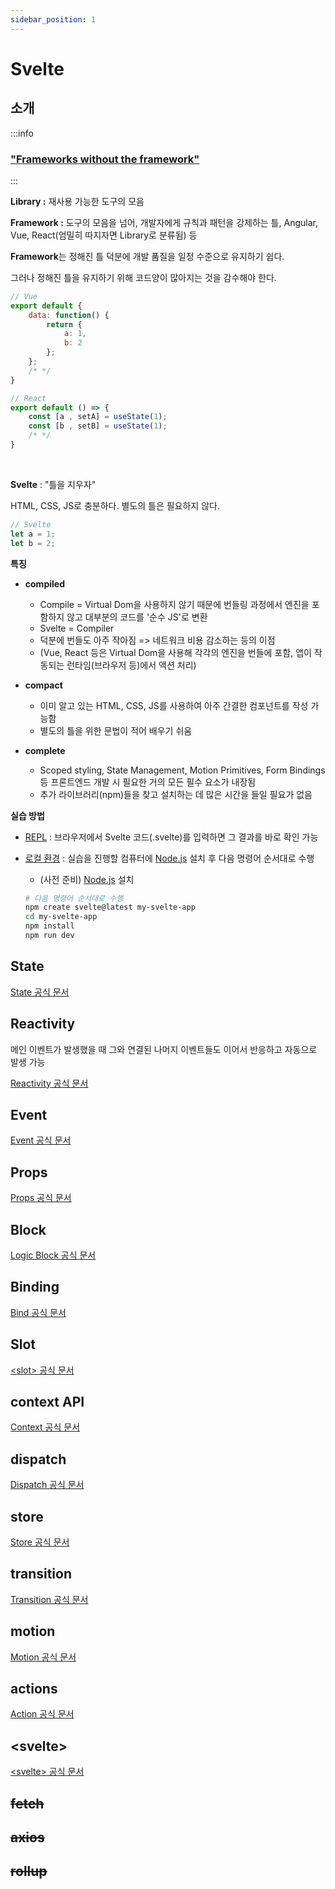 ```yaml
---
sidebar_position: 1
---
```


# Svelte

## 소개

:::info
### ["Frameworks without the framework"](https://svelte.dev/blog/frameworks-without-the-framework)
:::

**Library :** 재사용 가능한 도구의 모음

**Framework :** 도구의 모음을 넘어, 개발자에게 규칙과 패턴을 강제하는 틀, Angular, Vue, React(엄밀히 따지자면 Library로 분류됨) 등

**Framework**는 정해진 틀 덕분에 개발 품질을 일정 수준으로 유지하기 쉽다.

그러나 정해진 틀을 유지하기 위해 코드양이 많아지는 것을 감수해야 한다. 

```js
// Vue
export default {
    data: function() {
        return {
            a: 1,
            b: 2
        };
    };
    /* */
}

// React
export default () => {
    const [a , setA] = useState(1); 
    const [b , setB] = useState(1);
    /* */
}
```

<br/>

**Svelte** : "틀을 지우자"

HTML, CSS, JS로 충분하다. 별도의 틀은 필요하지 않다.

```js
// Svelte
let a = 1;
let b = 2;
```

**특징**

- **compiled**
    - Compile = Virtual Dom을 사용하지 않기 때문에 번들링 과정에서 엔진을 포함하지 않고 대부분의 코드를 '순수 JS'로 변환
    - Svelte = Compiler
    - 덕분에 번들도 아주 작아짐 => 네트워크 비용 감소하는 등의 이점
    - (Vue, React 등은 Virtual Dom을 사용해 각각의 엔진을 번들에 포함, 앱이 작동되는 런타임(브라우저 등)에서 액션 처리)

- **compact**
    - 이미 알고 있는 HTML, CSS, JS를 사용하여 아주 간결한 컴포넌트를 작성 가능함
    - 별도의 틀을 위한 문법이 적어 배우기 쉬움 

- **complete**
    - Scoped styling, State Management, Motion Primitives, Form Bindings 등 프론트엔드 개발 시 필요한 거의 모든 필수 요소가 내장됨 
    - 추가 라이브러리(npm)들을 찾고 설치하는 데 많은 시간을 들일 필요가 없음

**실습 방법**

- [REPL](https://svelte.dev/repl/hello-world?version=4.2.1) : 브라우저에서 Svelte 코드(.svelte)를 입력하면 그 결과를 바로 확인 가능

- [로컬 환경](https://kit.svelte.dev/docs/creating-a-project) : 실습을 진행할 컴퓨터에 [Node.js](https://nodejs.org/ko) 설치 후 다음 명령어 순서대로 수행
    
    - (사전 준비) [Node.js](https://nodejs.org/ko) 설치 

    ```bash
    # 다음 명령어 순서대로 수행
    npm create svelte@latest my-svelte-app
    cd my-svelte-app
    npm install
    npm run dev
    ```

## State

[State 공식 문서](https://freeseamew.gitbook.io/svelte/3./state)

## Reactivity

메인 이벤트가 발생했을 때 그와 연결된 나머지 이벤트들도 이어서 반응하고 자동으로 발생 가능

[Reactivity 공식 문서](https://svelte.dev/docs/svelte-components#script-2-assignments-are-reactive)

## Event

[Event 공식 문서](https://svelte.dev/docs/element-directives#on-eventname)

## Props

[Props 공식 문서](https://svelte.dev/docs/basic-markup#attributes-and-props)

## Block

[Logic Block 공식 문서](https://svelte.dev/docs/logic-blocks)

## Binding

[Bind 공식 문서](https://svelte.dev/docs/element-directives#bind-property)

## Slot

[<slot\> 공식 문서](https://svelte.dev/docs/special-elements#slot)

## context API

[Context 공식 문서](https://svelte.dev/docs/svelte#setcontext)

## dispatch

[Dispatch 공식 문서](https://svelte.dev/docs/svelte#createeventdispatcher)

## store

[Store 공식 문서](https://svelte.dev/docs/svelte-store)

## transition

[Transition 공식 문서](https://svelte.dev/docs/svelte-motion)

## motion

[Motion 공식 문서](https://svelte.dev/docs/svelte-motion)

## actions

[Action 공식 문서](https://svelte.dev/docs/svelte-action)

## <svelte\>

[<svelte\> 공식 문서](https://svelte.dev/docs/special-elements#svelte-self)

## ~~fetch~~

## ~~axios~~

## ~~rollup~~